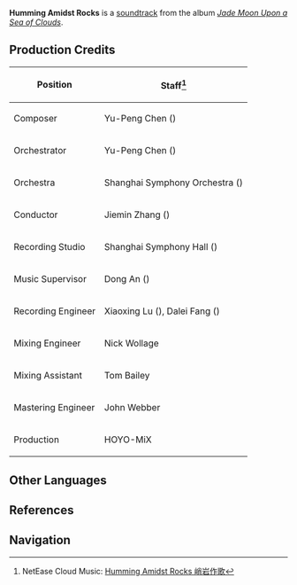 {{Soundtrack Infobox
|title          =
|image          = Jade Moon Upon a Sea of Clouds.jpg
|album          = Jade Moon Upon a Sea of Clouds
|disc           = 2
|number         = 39
|featured       =
|featured2      =
|featured3      =
|featured_disc  =
|featured_disc2 =
|featured_disc3 =
|youtube_id     = c0jZ7sPyouE
|youtube_time   = 491
|spotify_id     = 7rNi6aLecOfHGdVW8iUWo1
|played_in      = Wuwang Hill
|during         = [[Wuwang Hill]], [[Enter the "border"]]
|domain         = Enter the "border"
|previous       = Idle Away From the Mountains
|next           = Above the Sea of Clouds
}}
'''Humming Amidst Rocks''' is a [[soundtrack]] from the album ''[[Jade Moon Upon a Sea of Clouds]]''.

==Production Credits==
{| class="wikitable" style="text-align:left; height:0.5em"
! Position
! Staff<ref>NetEase Cloud Music: [https://music.163.com/#/song?id=1492276636 Humming Amidst Rocks 峭岩作歌]</ref>
|-
! Composer
| Yu-Peng Chen ({{Lang|zh=陈致逸|mini=1}})
|-
! Orchestrator
| Yu-Peng Chen ({{Lang|zh=陈致逸|mini=1}})
|-
! Orchestra
| Shanghai Symphony Orchestra ({{Lang|zh=上海交响乐团|mini=1}})
|-
! Conductor
| Jiemin Zhang ({{Lang|zh=张洁敏|mini=1}})
|-
! Recording Studio
| Shanghai Symphony Hall ({{Lang|zh=上海交响乐团音乐厅|mini=1}})
|-
! Music Supervisor
| Dong An ({{Lang|zh=安栋|mini=1}})
|-
! Recording Engineer
| Xiaoxing Lu ({{Lang|zh=陆晓幸|mini=1}}), Dalei Fang ({{Lang|zh=房大磊|mini=1}})
|-
! Mixing Engineer
| Nick Wollage
|-
! Mixing Assistant
| Tom Bailey
|-
! Mastering Engineer
| John Webber
|-
! Production
| HOYO-MiX
|}

==Other Languages==
{{Other Languages|default_hidden = 1
|en      = Humming Amidst Rocks
|zhs     = 峭岩作歌
|zhs_rm  = Qiàoyán Zuògē
|zht     = 峭岩作歌
|zht_rm  = Qiàoyán Zuògē
|ja      = 岩で創られし歌
|ja_rm   = Iwa de Tsukurareshi Uta
}}

==References==
{{Reflist}}

==Navigation==
{{Soundtrack Navbox|Jade Moon Upon a Sea of Clouds}}